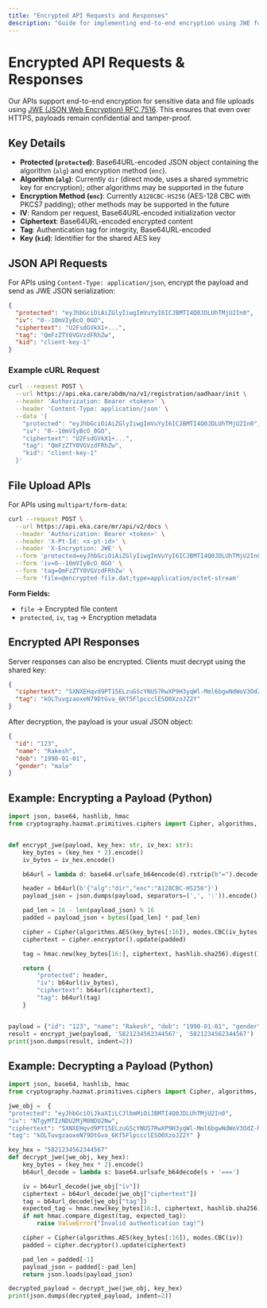 ```yaml
---
title: "Encrypted API Requests and Responses"
description: "Guide for implementing end-to-end encryption using JWE for Eka Care APIs"
---
```


# Encrypted API Requests & Responses

Our APIs support end-to-end encryption for sensitive data and file uploads using [JWE (JSON Web Encryption) RFC 7516](https://datatracker.ietf.org/doc/html/rfc7516). This ensures that even over HTTPS, payloads remain confidential and tamper-proof.


## Key Details
- **Protected (`protected`)**: Base64URL-encoded JSON object containing the algorithm (`alg`) and encryption method (`enc`).
- **Algorithm (`alg`)**: Currently `dir` (direct mode, uses a shared symmetric key for encryption); other algorithms may be supported in the future
- **Encryption Method (`enc`)**: Currently `A128CBC-HS256` (AES-128 CBC with PKCS7 padding); other methods may be supported in the future
- **IV**: Random per request, Base64URL-encoded initialization vector
- **Ciphertext**: Base64URL-encoded encrypted content
- **Tag**: Authentication tag for integrity, Base64URL-encoded
- **Key (`kid`)**: Identifier for the shared AES key

## JSON API Requests

For APIs using `Content-Type: application/json`, encrypt the payload and send as JWE JSON serialization:

```json
{
  "protected": "eyJhbGciOiAiZGlyIiwgImVuYyI6ICJBMTI4Q0JDLUhTMjU2In0",
  "iv": "0--10mVIyBcO_0GO",
  "ciphertext": "U2FsdGVkX1+...",
  "tag": "QmFzZTY0VGVzdFRhZw",
  "kid": "client-key-1"
}
```

### Example cURL Request

```bash
curl --request POST \
  --url https://api.eka.care/abdm/na/v1/registration/aadhaar/init \
  --header 'Authorization: Bearer <token>' \
  --header 'Content-Type: application/json' \
  --data '{
    "protected": "eyJhbGciOiAiZGlyIiwgImVuYyI6ICJBMTI4Q0JDLUhTMjU2In0",
    "iv": "0--10mVIyBcO_0GO",
    "ciphertext": "U2FsdGVkX1+...",
    "tag": "QmFzZTY0VGVzdFRhZw",
    "kid": "client-key-1"
  }'
```

## File Upload APIs

For APIs using `multipart/form-data`:

```bash
curl --request POST \
  --url https://api.eka.care/mr/api/v2/docs \
  --header 'Authorization: Bearer <token>' \
  --header 'X-Pt-Id: <x-pt-id>' \
  --header 'X-Encryption: JWE' \
  --form 'protected=eyJhbGciOiAiZGlyIiwgImVuYyI6ICJBMTI4Q0JDLUhTMjU2In0' \
  --form 'iv=0--10mVIyBcO_0GO' \
  --form 'tag=QmFzZTY0VGVzdFRhZw' \
  --form 'file=@encrypted-file.dat;type=application/octet-stream'
```

**Form Fields:**
- `file` → Encrypted file content
- `protected`, `iv`, `tag` → Encryption metadata

## Encrypted API Responses

Server responses can also be encrypted. Clients must decrypt using the shared key:

```json
{
  "ciphertext": "SXNXEHqvd9PT15ELzuGScYNUS7RwXP9H3yqWl-Mml6bgwNdWoV3OdZ-Nuzz6C0tHX12Z82VnOL6q5_40vuIxDA",
  "tag": "kOLTuvgzaoxeN79DtGva_6Kf5FlpccclESO0XzoJZ2Y"
}
```

After decryption, the payload is your usual JSON object:
```json
{
  "id": "123",
  "name": "Rakesh",
  "dob": "1990-01-01",
  "gender": "male"
}
```



## Example: Encrypting a Payload (Python)

```python
import json, base64, hashlib, hmac
from cryptography.hazmat.primitives.ciphers import Cipher, algorithms, modes


def encrypt_jwe(payload, key_hex: str, iv_hex: str):
    key_bytes = (key_hex * 2).encode()
    iv_bytes = iv_hex.encode()

    b64url = lambda d: base64.urlsafe_b64encode(d).rstrip(b"=").decode()

    header = b64url(b'{"alg":"dir","enc":"A128CBC-HS256"}')
    payload_json = json.dumps(payload, separators=(',', ':')).encode()

    pad_len = 16 - len(payload_json) % 16
    padded = payload_json + bytes([pad_len] * pad_len)

    cipher = Cipher(algorithms.AES(key_bytes[:16]), modes.CBC(iv_bytes))
    ciphertext = cipher.encryptor().update(padded)

    tag = hmac.new(key_bytes[16:], ciphertext, hashlib.sha256).digest()

    return {
        "protected": header,
        "iv": b64url(iv_bytes),
        "ciphertext": b64url(ciphertext),
        "tag": b64url(tag)
    }


payload = {"id": "123", "name": "Rakesh", "dob": "1990-01-01", "gender": "male"}
result = encrypt_jwe(payload, '5821234562344567', '5821234562344567')
print(json.dumps(result, indent=2))
```



## Example: Decrypting a Payload (Python)
```python
import json, base64, hashlib, hmac
from cryptography.hazmat.primitives.ciphers import Cipher, algorithms, modes

jwe_obj =  {
"protected": "eyJhbGciOiJkaXIiLCJlbmMiOiJBMTI4Q0JDLUhTMjU2In0",
"iv": "NTgyMTIzNDU2MjM0NDU2Nw",
"ciphertext": "SXNXEHqvd9PT15ELzuGScYNUS7RwXP9H3yqWl-Mml6bgwNdWoV3OdZ-Nuzz6C0tHX12Z82VnOL6q5_40vuIxDA",
"tag": "kOLTuvgzaoxeN79DtGva_6Kf5FlpccclESO0XzoJZ2Y" }

key_hex = "5821234562344567"
def decrypt_jwe(jwe_obj, key_hex):
    key_bytes = (key_hex * 2).encode()
    b64url_decode = lambda s: base64.urlsafe_b64decode(s + '===')

    iv = b64url_decode(jwe_obj["iv"])
    ciphertext = b64url_decode(jwe_obj["ciphertext"])
    tag = b64url_decode(jwe_obj["tag"])
    expected_tag = hmac.new(key_bytes[16:], ciphertext, hashlib.sha256).digest()
    if not hmac.compare_digest(tag, expected_tag):
        raise ValueError("Invalid authentication tag!")

    cipher = Cipher(algorithms.AES(key_bytes[:16]), modes.CBC(iv))
    padded = cipher.decryptor().update(ciphertext)

    pad_len = padded[-1]
    payload_json = padded[:-pad_len]
    return json.loads(payload_json)

decrypted_payload = decrypt_jwe(jwe_obj, key_hex)
print(json.dumps(decrypted_payload, indent=2))
```

